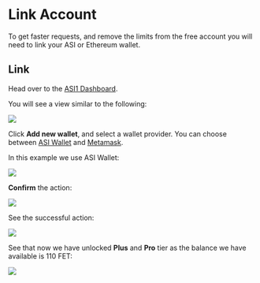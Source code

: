 # Link Account
To get faster requests, and remove the limits from the free account you will need to link your ASI or Ethereum wallet.

## Link

Head over to the [ASI1 Dashboard](https://asi1.ai/dashboard). 

You will see a view similar to the following:

![](../../../../content/images/ASI1/account_1.png)

Click **Add new wallet**, and select a wallet provider. You can choose between [ASI Wallet](https://fetch.ai/docs/network/docs/guides/asi-wallet/web-wallet/get-started) and [Metamask](https://metamask.io/en-GB). 

In this example we use ASI Wallet:

![](../../../../content/images/ASI1/account_2.png)

**Confirm** the action:

![](../../../../content/images/ASI1/account_3.png)

See the successful action:

![](../../../../content/images/ASI1/account_4.png)

See that now we have unlocked **Plus** and **Pro** tier as the balance we have available is 110 FET:

![](../../../../content/images/ASI1/account_5.png)

